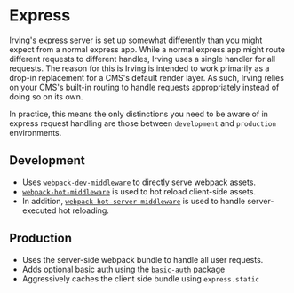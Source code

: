 <Meta title="Concepts|Express" />

# Express
Irving's express server is set up somewhat differently than you might expect from a normal express app. While a normal express app might route different requests to different handles, Irving uses a single handler for all requests. The reason for this is Irving is intended to work primarily as a drop-in replacement for a CMS's default render layer. As such, Irving relies on your CMS's built-in routing to handle requests appropriately instead of doing so on its own.

In practice, this means the only distinctions you need to be aware of in express request handling are those between `development` and `production` environments.

## Development
* Uses [`webpack-dev-middleware`](https://github.com/webpack/webpack-dev-middleware) to directly serve webpack assets.
* [`webpack-hot-middleware`](https://github.com/webpack-contrib/webpack-hot-middleware) is used to hot reload client-side assets.
* In addition, [`webpack-hot-server-middleware`](https://github.com/60frames/webpack-hot-server-middleware) is used to handle server-executed hot reloading.

## Production
* Uses the server-side webpack bundle to handle all user requests.
* Adds optional basic auth using the [`basic-auth`](https://www.npmjs.com/package/basic-auth) package
* Aggressively caches the client side bundle using `express.static`
